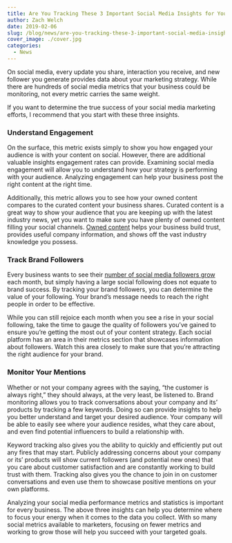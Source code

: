 ```yaml
---
title: Are You Tracking These 3 Important Social Media Insights for Your Business?
author: Zach Welch
date: 2019-02-06
slug: /blog/news/are-you-tracking-these-3-important-social-media-insights-for-your-business
cover_image: ./cover.jpg
categories:
  - News
---
```


On social media, every update you share, interaction you receive, and new follower you generate provides data about your marketing strategy. While there are hundreds of social media metrics that your business could be monitoring, not every metric carries the same weight.

If you want to determine the true success of your social media marketing efforts, I recommend that you start with these three insights.

### Understand Engagement

On the surface, this metric exists simply to show you how engaged your audience is with your content on social. However, there are additional valuable insights engagement rates can provide. Examining social media engagement will allow you to understand how your strategy is performing with your audience. Analyzing engagement can help your business post the right content at the right time.

Additionally, this metric allows you to see how your owned content compares to the curated content your business shares. Curated content is a great way to show your audience that you are keeping up with the latest industry news, yet you want to make sure you have plenty of owned content filling your social channels. [Owned content][1] helps your business build trust, provides useful company information, and shows off the vast industry knowledge you possess.

### Track Brand Followers

Every business wants to see their [number of social media followers grow][2] each month, but simply having a large social following does not equate to brand success. By tracking your brand followers, you can determine the value of your following. Your brand’s message needs to reach the right people in order to be effective.

While you can still rejoice each month when you see a rise in your social following, take the time to gauge the quality of followers you’ve gained to ensure you’re getting the most out of your content strategy. Each social platform has an area in their metrics section that showcases information about followers. Watch this area closely to make sure that you’re attracting the right audience for your brand.

### Monitor Your Mentions

Whether or not your company agrees with the saying, “the customer is always right,” they should always, at the very least, be listened to. Brand monitoring allows you to track conversations about your company and its’ products by tracking a few keywords. Doing so can provide insights to help you better understand and target your desired audience. Your company will be able to easily see where your audience resides, what they care about, and even find potential influencers to build a relationship with.

Keyword tracking also gives you the ability to quickly and efficiently put out any fires that may start. Publicly addressing concerns about your company or its’ products will show current followers (and potential new ones) that you care about customer satisfaction and are constantly working to build trust with them. Tracking also gives you the chance to join in on customer conversations and even use them to showcase positive mentions on your own platforms.

Analyzing your social media performance metrics and statistics is important for every business. The above three insights can help you determine where to focus your energy when it comes to the data you collect. With so many social metrics available to marketers, focusing on fewer metrics and working to grow those will help you succeed with your targeted goals.

[1]: /blog/tips/4-ways-to-increase-organic-twitter-traffic-and-conversions
[2]: /blog/tips/looking-to-grow-your-following-on-instagram-follow-these-6-simple-steps
